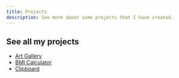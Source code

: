```yaml
---
title: Projects
description: See more about some projects that I have created.
---
```


## See all my projects

- [Art Gallery](/projects/art-gallery)
- [BMI Calculator](/projects/bmi-calculator)
- [Clipboard](/projects/clipboard)
